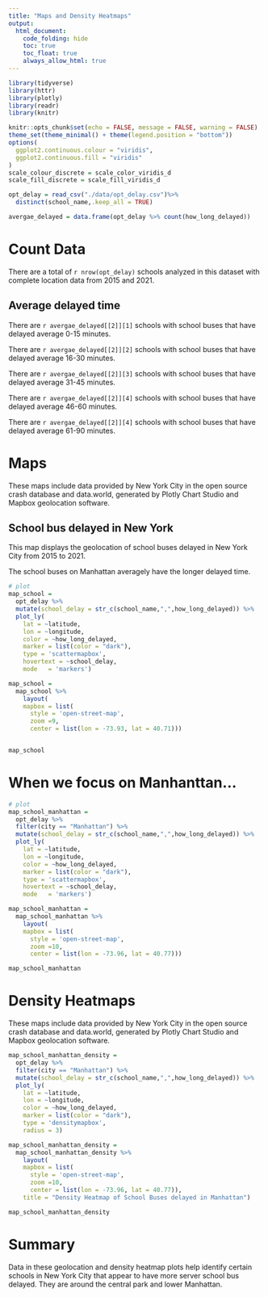 ```yaml
---
title: "Maps and Density Heatmaps"
output: 
  html_document:
    code_folding: hide
    toc: true
    toc_float: true
    always_allow_html: true
---
```


```r
library(tidyverse)
library(httr)
library(plotly)
library(readr)
library(knitr)

knitr::opts_chunk$set(echo = FALSE, message = FALSE, warning = FALSE)
theme_set(theme_minimal() + theme(legend.position = "bottom"))
options(
  ggplot2.continuous.colour = "viridis",
  ggplot2.continuous.fill = "viridis"
)
scale_colour_discrete = scale_color_viridis_d
scale_fill_discrete = scale_fill_viridis_d

```

```r
opt_delay = read_csv("./data/opt_delay.csv")%>%
  distinct(school_name,.keep_all = TRUE) 

avergae_delayed = data.frame(opt_delay %>% count(how_long_delayed))
```

# Count Data

There are a total of `r nrow(opt_delay)` schools analyzed in this dataset with complete location data from 2015 and 2021.  

## Average delayed time

There are `r avergae_delayed[[2]][1]` schools with school buses that have delayed average 0-15 minutes.

There are `r avergae_delayed[[2]][2]` schools with school buses that have delayed average 16-30 minutes.

There are `r avergae_delayed[[2]][3]` schools with school buses that have delayed average 31-45 minutes.

There are `r avergae_delayed[[2]][4]` schools with school buses that have delayed average 46-60 minutes.

There are `r avergae_delayed[[2]][4]` schools with school buses that have delayed average 61-90 minutes.

# Maps

These maps include data provided by New York City in the open source crash database and data.world, generated by Plotly Chart Studio and Mapbox geolocation software.

## School bus delayed in New York

This map displays the geolocation of school buses delayed in New York City from 2015 to 2021. 

The school buses on Manhattan averagely have the longer delayed time.

```r
# plot
map_school = 
  opt_delay %>%
  mutate(school_delay = str_c(school_name,",",how_long_delayed)) %>%
  plot_ly(
    lat = ~latitude,
    lon = ~longitude,
    color = ~how_long_delayed,
    marker = list(color = "dark"),
    type = 'scattermapbox',
    hovertext = ~school_delay,
    mode   = 'markers')

map_school = 
  map_school %>% 
    layout(
    mapbox = list(
      style = 'open-street-map',
      zoom =9,
      center = list(lon = -73.93, lat = 40.71))) 


map_school 
```

# When we focus on Manhanttan...

```r
# plot
map_school_manhattan = 
  opt_delay %>%
  filter(city == "Manhattan") %>%
  mutate(school_delay = str_c(school_name,",",how_long_delayed)) %>%
  plot_ly(
    lat = ~latitude,
    lon = ~longitude,
    color = ~how_long_delayed,
    marker = list(color = "dark"),
    type = 'scattermapbox',
    hovertext = ~school_delay,
    mode   = 'markers')

map_school_manhattan = 
  map_school_manhattan %>% 
    layout(
    mapbox = list(
      style = 'open-street-map',
      zoom =10,
      center = list(lon = -73.96, lat = 40.77))) 

map_school_manhattan 
```

# Density Heatmaps

These maps include data provided by New York City in the open source crash database and data.world, generated by Plotly Chart Studio and Mapbox geolocation software.

```r
map_school_manhattan_density = 
  opt_delay %>%
  filter(city == "Manhattan") %>%
  mutate(school_delay = str_c(school_name,",",how_long_delayed)) %>%
  plot_ly(
    lat = ~latitude,
    lon = ~longitude,
    color = ~how_long_delayed,
    marker = list(color = "dark"),
    type = 'densitymapbox',
    radius = 3)

map_school_manhattan_density = 
  map_school_manhattan_density %>% 
    layout(
    mapbox = list(
      style = 'open-street-map',
      zoom =10,
      center = list(lon = -73.96, lat = 40.77)),
    title = "Density Heatmap of School Buses delayed in Manhattan")

map_school_manhattan_density

```

# Summary

Data in these geolocation and density heatmap plots help identify certain schools in New York City that appear to have more server school bus delayed. They are around the central park and lower Manhattan.


